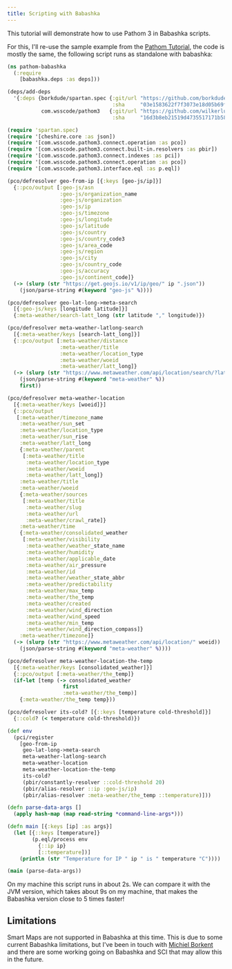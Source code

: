 ```yaml
---
title: Scripting with Babashka
---
```


This tutorial will demonstrate how to use Pathom 3 in Babashka scripts.

For this, I'll re-use the sample example from the [Pathom Tutorial](), the code is mostly
the same, the following script runs as standalone with babashka:

```clojure
(ns pathom-babashka
  (:require
    [babashka.deps :as deps]))

(deps/add-deps
  '{:deps {borkdude/spartan.spec {:git/url "https://github.com/borkdude/spartan.spec"
                                  :sha     "03e1583622f7f3073e18d05b69f3ab6f2cf012b6"}
           com.wsscode/pathom3   {:git/url "https://github.com/wilkerlucio/pathom3"
                                  :sha     "16d3b8eb21519d4735517171b584feb7ab483b44"}}})

(require 'spartan.spec)
(require '[cheshire.core :as json])
(require '[com.wsscode.pathom3.connect.operation :as pco])
(require '[com.wsscode.pathom3.connect.built-in.resolvers :as pbir])
(require '[com.wsscode.pathom3.connect.indexes :as pci])
(require '[com.wsscode.pathom3.connect.operation :as pco])
(require '[com.wsscode.pathom3.interface.eql :as p.eql])

(pco/defresolver geo-from-ip [{:keys [geo-js/ip]}]
  {::pco/output [:geo-js/asn
                 :geo-js/organization_name
                 :geo-js/organization
                 :geo-js/ip
                 :geo-js/timezone
                 :geo-js/longitude
                 :geo-js/latitude
                 :geo-js/country
                 :geo-js/country_code3
                 :geo-js/area_code
                 :geo-js/region
                 :geo-js/city
                 :geo-js/country_code
                 :geo-js/accuracy
                 :geo-js/continent_code]}
  (-> (slurp (str "https://get.geojs.io/v1/ip/geo/" ip ".json"))
    (json/parse-string #(keyword "geo-js" %))))

(pco/defresolver geo-lat-long->meta-search
  [{:geo-js/keys [longitude latitude]}]
  {:meta-weather/search-latt_long (str latitude "," longitude)})

(pco/defresolver meta-weather-latlong-search
  [{:meta-weather/keys [search-latt_long]}]
  {::pco/output [:meta-weather/distance
                 :meta-weather/title
                 :meta-weather/location_type
                 :meta-weather/woeid
                 :meta-weather/latt_long]}
  (-> (slurp (str "https://www.metaweather.com/api/location/search/?lattlong=" search-latt_long))
    (json/parse-string #(keyword "meta-weather" %))
    first))

(pco/defresolver meta-weather-location
  [{:meta-weather/keys [woeid]}]
  {::pco/output
   [:meta-weather/timezone_name
    :meta-weather/sun_set
    :meta-weather/location_type
    :meta-weather/sun_rise
    :meta-weather/latt_long
    {:meta-weather/parent
     [:meta-weather/title
      :meta-weather/location_type
      :meta-weather/woeid
      :meta-weather/latt_long]}
    :meta-weather/title
    :meta-weather/woeid
    {:meta-weather/sources
     [:meta-weather/title
      :meta-weather/slug
      :meta-weather/url
      :meta-weather/crawl_rate]}
    :meta-weather/time
    {:meta-weather/consolidated_weather
     [:meta-weather/visibility
      :meta-weather/weather_state_name
      :meta-weather/humidity
      :meta-weather/applicable_date
      :meta-weather/air_pressure
      :meta-weather/id
      :meta-weather/weather_state_abbr
      :meta-weather/predictability
      :meta-weather/max_temp
      :meta-weather/the_temp
      :meta-weather/created
      :meta-weather/wind_direction
      :meta-weather/wind_speed
      :meta-weather/min_temp
      :meta-weather/wind_direction_compass]}
    :meta-weather/timezone]}
  (-> (slurp (str "https://www.metaweather.com/api/location/" woeid))
    (json/parse-string #(keyword "meta-weather" %))))

(pco/defresolver meta-weather-location-the-temp
  [{:meta-weather/keys [consolidated_weather]}]
  {::pco/output [:meta-weather/the_temp]}
  (if-let [temp (-> consolidated_weather
                  first
                  :meta-weather/the_temp)]
    {:meta-weather/the_temp temp}))

(pco/defresolver its-cold? [{::keys [temperature cold-threshold]}]
  {::cold? (< temperature cold-threshold)})

(def env
  (pci/register
    [geo-from-ip
     geo-lat-long->meta-search
     meta-weather-latlong-search
     meta-weather-location
     meta-weather-location-the-temp
     its-cold?
     (pbir/constantly-resolver ::cold-threshold 20)
     (pbir/alias-resolver ::ip :geo-js/ip)
     (pbir/alias-resolver :meta-weather/the_temp ::temperature)]))

(defn parse-data-args []
  (apply hash-map (map read-string *command-line-args*)))

(defn main [{:keys [ip] :as args}]
  (let [{::keys [temperature]}
        (p.eql/process env
          {::ip ip}
          [::temperature])]
    (println (str "Temperature for IP " ip " is " temperature "C"))))

(main (parse-data-args))
```

On my machine this script runs in about 2s. We can compare it with the JVM version,
which takes about 9s on my machine, that makes the Babashka version close to 5 times
faster!

## Limitations

Smart Maps are not supported in Babashka at this time. This is due to some current
Babashka limitations, but I've been in touch with [Michiel Borkent](https://github.com/borkdude) and there are
some working going on Babashka and SCI that may allow this in the future.
